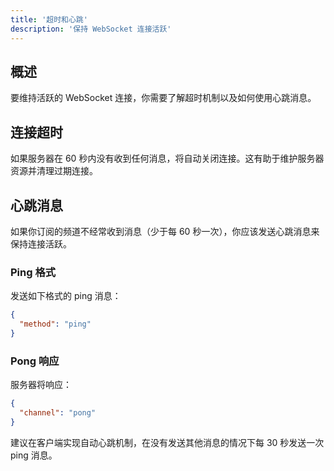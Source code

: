 ```yaml
---
title: '超时和心跳'
description: '保持 WebSocket 连接活跃'
---
```


## 概述

要维持活跃的 WebSocket 连接，你需要了解超时机制以及如何使用心跳消息。

## 连接超时

如果服务器在 60 秒内没有收到任何消息，将自动关闭连接。这有助于维护服务器资源并清理过期连接。

## 心跳消息

如果你订阅的频道不经常收到消息（少于每 60 秒一次），你应该发送心跳消息来保持连接活跃。

### Ping 格式

发送如下格式的 ping 消息：

```json
{
  "method": "ping"
}
```

### Pong 响应

服务器将响应：

```json
{
  "channel": "pong"
}
```

<Note>
建议在客户端实现自动心跳机制，在没有发送其他消息的情况下每 30 秒发送一次 ping 消息。
</Note> 